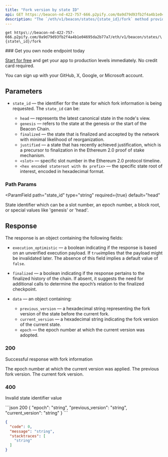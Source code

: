 ---
title: "Fork version by state ID"
api: GET https://beacon-nd-422-757-666.p2pify.com/0a9d79d93fb2f4a4b1e04695da2b77a7/eth/v1/beacon/states/{state_id}/fork
description: "The `/eth/v1/beacon/states/{state_id}/fork` method provides information about the fork version and epoch associated with a given state. This endpoint is essential for understanding the current and previous fork versions that the Beacon state has undergone and the epoch at which the latest fork has occurred."
---


`get https\://beacon-nd-422-757-666.p2pify.com/0a9d79d93fb2f4a4b1e04695da2b77a7/eth/v1/beacon/states/\{state\_id}/fork
`

<Check>
  ### Get you own node endpoint today

  [Start for free](https://console.chainstack.com/) and get your app to production levels immediately. No credit card required.

  You can sign up with your GitHub, X, Google, or Microsoft account.
</Check>

## Parameters

* `state_id` — the identifier for the state for which fork information is being requested. The `state_id` can be:

  * `head` — represents the latest canonical state in the node's view.
  * `genesis` — refers to the state at the genesis or the start of the Beacon Chain.
  * `finalized` — the state that is finalized and accepted by the network with minimal likelihood of reorganization.
  * `justified` — a state that has recently achieved justification, which is a precursor to finalization in the Ethereum 2.0 proof of stake mechanism.
  * `<slot>` — specific slot number in the Ethereum 2.0 protocol timeline.
  * `<hex encoded stateroot with 0x prefix>` — the specific state root of interest, encoded in hexadecimal format.

### Path Params
<ParamField
  path="state_id"
  type="string"
  required={true}
  default="head"
>
State identifier which can be a slot number, an epoch number, a block root, or special values like 'genesis' or 'head'.
</ParamField>

## Response

The response is an object containing the following fields:

* `execution_optimistic` — a boolean indicating if the response is based on an unverified execution payload. If `true`implies that the payload might be invalidated later. The absence of this field implies a default value of `false`.

* `finalized` — a boolean indicating if the response pertains to the finalized history of the chain. If absent, it suggests the need for additional calls to determine the epoch’s relation to the finalized checkpoint.

* `data` — an object containing:

  * `previous_version` — a hexadecimal string representing the fork version of the state before the current fork.
  * `current_version` — a hexadecimal string indicating the fork version of the current state.
  * `epoch` — the epoch number at which the current version was adopted.

### 200
Successful response with fork information

<ResponseField name="epoch" type="string">
  The epoch number at which the current version was applied.
</ResponseField>

<ResponseField name="previous_version" type="string">
  The previous fork version.
</ResponseField>

<ResponseField name="current_version" type="string">
  The current fork version.
</ResponseField>

### 400
Invalid state identifier value

<ResponseField name="code" type="integer"/>

<ResponseField name="message" type="string"/>

<ResponseField name="stacktraces" type="string[]"/>

<ResponseExample>
```json 200
{
  "epoch": "string",
  "previous_version": "string",
  "current_version": "string"
}
```

```json 400
{
  "code": 0,
  "message": "string",
  "stacktraces": [
    "string"
  ]
}
```
</ResponseExample>
